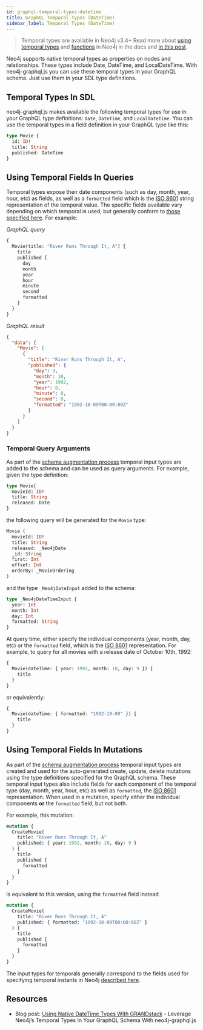 ```yaml
---
id: graphql-temporal-types-datetime
title: GraphQL Temporal Types (DateTime)
sidebar_label: Temporal Types (DateTime)
---
```



> Temporal types are available in Neo4j v3.4+ Read more about [using temporal types](https://neo4j.com/docs/cypher-manual/current/syntax/temporal/) and [functions](https://neo4j.com/docs/cypher-manual/current/functions/temporal/) in Neo4j in the docs and [in this post](https://www.adamcowley.co.uk/neo4j/temporal-native-dates/).

Neo4j supports native temporal types as properties on nodes and relationships. These types include Date, DateTime, and LocalDateTime. With neo4j-graphql.js you can use these temporal types in your GraphQL schema. Just use them in your SDL type definitions.

## Temporal Types In SDL

neo4j-graphql.js makes available the following temporal types for use in your GraphQL type definitions: `Date`, `DateTime`, and `LocalDateTime`. You can use the temporal types in a field definition in your GraphQL type like this:

```graphql
type Movie {
  id: ID!
  title: String
  published: DateTime
}
```

## Using Temporal Fields In Queries

Temporal types expose their date components (such as day, month, year, hour, etc) as fields, as well as a `formatted` field which is the [ISO 8601](https://en.wikipedia.org/wiki/ISO_8601) string representation of the temporal value. The specific fields available vary depending on which temporal is used, but generally conform to [those specified here](https://neo4j.com/docs/cypher-manual/current/syntax/temporal/). For example:

_GraphQL query_

```graphql
{
  Movie(title: "River Runs Through It, A") {
    title
    published {
      day
      month
      year
      hour
      minute
      second
      formatted
    }
  }
}
```

_GraphQL result_

```json
{
  "data": {
    "Movie": [
      {
        "title": "River Runs Through It, A",
        "published": {
          "day": 9,
          "month": 10,
          "year": 1992,
          "hour": 0,
          "minute": 0,
          "second": 0,
          "formatted": "1992-10-09T00:00:00Z"
        }
      }
    ]
  }
}
```

### Temporal Query Arguments

As part of the [schema augmentation process](graphql-schema-generation-augmentation.mdx) temporal input types are added to the schema and can be used as query arguments. For example, given the type definition:

```graphql
type Movie{
  movieId: ID!
  title: String
  released: Date
}
```

the following query will be generated for the `Movie` type:

```graphql
Movie (
  movieId: ID!
  title: String
  released: _Neo4jDate
  _id: String
  first: Int
  offset: Int
  orderBy: _MovieOrdering
)
```

and the type `_Neo4jDateInput` added to the schema:

```graphql
type _Neo4jDateTimeInput {
  year: Int
  month: Int
  day: Int
  formatted: String
}
```

At query time, either specify the individual components (year, month, day, etc) or the `formatted` field, which is the [ISO 8601](https://en.wikipedia.org/wiki/ISO_8601) representation. For example, to query for all movies with a release date of October 10th, 1992:

```graphql
{
  Movie(dateTime: { year: 1992, month: 10, day: 9 }) {
    title
  }
}
```

or equivalently:

```graphql
{
  Movie(dateTime: { formatted: "1992-10-09" }) {
    title
  }
}
```

## Using Temporal Fields In Mutations

As part of the [schema augmentation process](#schema-augmentation) temporal input types are created and used for the auto-generated create, update, delete mutations using the type definitions specified for the GraphQL schema. These temporal input types also include fields for each component of the temporal type (day, month, year, hour, etc) as well as `formatted`, the [ISO 8601](https://en.wikipedia.org/wiki/ISO_8601) representation. When used in a mutation, specify either the individual components **or** the `formatted` field, but not both.

For example, this mutation:

```graphql
mutation {
  CreateMovie(
    title: "River Runs Through It, A"
    published: { year: 1992, month: 10, day: 9 }
  ) {
    title
    published {
      formatted
    }
  }
}
```

is equivalent to this version, using the `formatted` field instead

```graphql
mutation {
  CreateMovie(
    title: "River Runs Through It, A"
    published: { formatted: "1992-10-09T00:00:00Z" }
  ) {
    title
    published {
      formatted
    }
  }
}
```

The input types for temporals generally correspond to the fields used for specifying temporal instants in Neo4j [described here](https://neo4j.com/docs/cypher-manual/current/syntax/temporal/#cypher-temporal-specifying-temporal-instants).

## Resources

- Blog post: [Using Native DateTime Types With GRANDstack](https://blog.grandstack.io/using-native-datetime-types-with-grandstack-e126728fb2a0) - Leverage Neo4j’s Temporal Types In Your GraphQL Schema With neo4j-graphql.js

<FeedbackWidget />